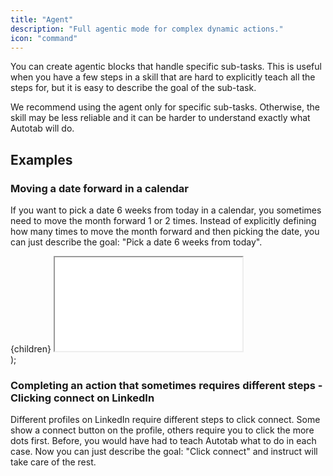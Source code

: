 ```yaml
---
title: "Agent"
description: "Full agentic mode for complex dynamic actions."
icon: "command"
---
```


You can create agentic blocks that handle specific sub-tasks. This is useful when you have a few steps in a skill that are hard to explicitly teach all the steps for, but it is easy to describe the goal of the sub-task.

We recommend using the agent only for specific sub-tasks. Otherwise, the skill may be less reliable and it can be harder to understand exactly what Autotab will do.

## Examples

### Moving a date forward in a calendar

If you want to pick a date 6 weeks from today in a calendar, you sometimes need to move the month forward 1 or 2 times. Instead of explicitly defining how many times to move the month forward and then picking the date, you can just describe the goal: "Pick a date 6 weeks from today".

  <div
    style={{
      position: "relative",
      paddingBottom: "62.456140350877185%",
      height: 0,
      marginBottom: "var(--ifm-leading)",
    }}
  >
    {children}
    <iframe
      src={url}
      style={{
        position: "absolute",
        top: 0,
        left: 0,
        width: "100%",
        height: "100%",
      }}
    ></iframe>
  </div>
);

<EmbeddedVideo url="https://www.loom.com/embed/8d74556a2be54c5eb2885589e232dadf?sid=fa3b3695-b63f-4e73-92b4-63a097af27d6"></EmbeddedVideo>

### Completing an action that sometimes requires different steps - Clicking connect on LinkedIn

Different profiles on LinkedIn require different steps to click connect. Some show a connect button on the profile, others require you to click the more dots first. Before, you would have had to teach Autotab what to do in each case. Now you can just describe the goal: "Click connect" and instruct will take care of the rest.

<EmbeddedVideo url="https://www.loom.com/embed/a2a1eb48c67d4d55abe744a930df46fc?sid=64157a34-27b8-4ab2-a3ff-be091f0dab18"></EmbeddedVideo>
